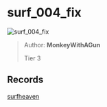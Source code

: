 
# surf_004_fix

![surf_004_fix](https://raw.githubusercontent.com/Sayt123/SurfMapPics/Maps-and-bonuses/csgo/surf_004_fix.jpg)

> Author: **MonkeyWithAGun**
>
> Tier 3

## Records

[surfheaven](https://surfheaven.eu/map/surf_004_fix)
